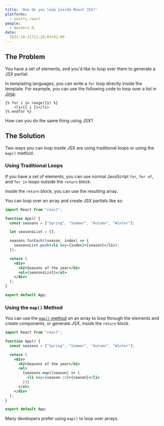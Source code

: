 ```yaml
---
title: 'How do you loop inside React JSX?'
platforms: 
  - sentry.react
people: 
  - Naveera A.
date:
  2022-10-21T11:28:03+02:00
---
```


## The Problem

You have a set of elements, and you'd like to loop over them to generate a JSX partial.

In templating languages, you can write a `for` loop directly inside the template. For example, you can use the following code to loop over a list in [Jinja](https://jinja.palletsprojects.com/en/3.1.x/):

```jinja
{% for i in range(11) %}
    <li>{{ i }}</li>
{% endfor %}
```

How can you do the same thing using JSX?

## The Solution

Two ways you can loop inside JSX are using traditional loops or using the `map()` method.

### Using Traditional Loops

If you have a set of elements, you can use normal JavaScript `for`, `for of`, and `for in` loops outside the `return` block.

Inside the `return` block, you can use the resulting array.

You can loop over an array and create JSX partials like so:

```jsx
import React from "react";

function App() {
  const seasons = ["Spring", "Summer", "Autumn", "Winter"];

  let seasonsList = [];

  seasons.forEach((season, index) => {
    seasonsList.push(<li key={index}>{season}</li>);
  });

  return (
    <div>
      <h2>Seasons of the year</h2>
      <ul>{seasonsList}</ul>
    </div>
  );
}

export default App;
```

### Using the `map()` Method

You can use the [`map()` method](https://developer.mozilla.org/en-US/docs/Web/JavaScript/Reference/Global_Objects/Array/map) on an array to loop through the elements and create components, or generate JSX, inside the `return` block.

```jsx
import React from "react";

function App() {
  const seasons = ["Spring", "Summer", "Autumn", "Winter"];

  return (
    <div>
      <h2>Seasons of the year</h2>
      <ul>
        {seasons.map((season) => (
          <li key={season.id}>{season}</li>
        ))}
      </ul>
    </div>
  );
}

export default App;
```

Many developers prefer using `map()` to loop over arrays.

